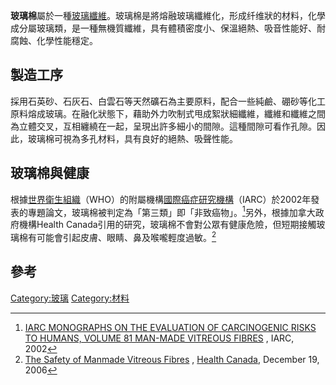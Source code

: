 {{expand language|1=en|page=|time=2020-01-01T23:07:50+00:00}}
'''玻璃棉'''屬於一種[[玻璃|玻璃]][[纖維|纖維]]。玻璃棉是將熔融玻璃纖維化，形成纤维狀的材料，化學成分屬玻璃類，是一種無機質纖維，具有體積密度小、保溫絕熱、吸音性能好、耐腐蝕、化學性能穩定。

==製造工序==
採用石英砂、石灰石、白雲石等天然礦石為主要原料，配合一些純鹼、硼砂等化工原料熔成玻璃。在融化狀態下，藉助外力吹制式甩成絮狀細纖維，纖維和纖維之間為立體交叉，互相纏繞在一起，呈現出許多細小的間隙。這種間隙可看作孔隙。因此，玻璃棉可視為多孔材料，具有良好的絕熱、吸聲性能。

==玻璃棉與健康==
根據[[世界衛生組織|世界衛生組織]]（WHO）的附屬機構[[國際癌症研究機構|國際癌症研究機構]]（IARC）於2002年發表的專題論文，玻璃棉被判定為「第三類」即「非致癌物」。<ref>[http://monographs.iarc.fr/ENG/Monographs/vol81/mono81.pdf IARC MONOGRAPHS ON THE EVALUATION OF CARCINOGENIC RISKS TO HUMANS, VOLUME 81 MAN-MADE VITREOUS FIBRES] {{Wayback|url=http://monographs.iarc.fr/ENG/Monographs/vol81/mono81.pdf |date=20110611042909 }}, IARC, 2002</ref>另外，根據加拿大政府機構Health Canada引用的研究，玻璃棉不會對公眾有健康危險，但短期接觸玻璃棉有可能會引起皮膚、眼睛、鼻及喉嚨輕度過敏。<ref>[http://www.hc-sc.gc.ca/iyh-vsv/prod/vitre_e.html The Safety of Manmade Vitreous Fibres] {{Wayback|url=http://www.hc-sc.gc.ca/iyh-vsv/prod/vitre_e.html |date=20080223150302 }}, [[Health_Canada|Health Canada]], December 19, 2006</ref>

==參考==
<references/>

[[Category:玻璃|Category:玻璃]]
[[Category:材料|Category:材料]]
